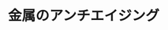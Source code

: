 ﻿---
title: "金属のアンチエイジング"
category: "物質理工学院"
vol: 85
interviewee: "上田 光敏"
url: "http://www.mkg.mtl.titech.ac.jp/"
tags: ["金属","酸化","発電","メリット","アンチ"]
pdf: "85-4-ueda.pdf"
career: ""
pdfurl: "85-4-ueda/85-4-ueda.pdf"
preface: "上田研究室では、金属がどのように酸化していくかを解明し、その知見を活かして金属の酸化を遅らせる手法を開発する研究が行われている。ひとことで言うと、金属をアンチエイジングする研究、である。金属の酸化を遅らせることができれば、火力発電の高効率化など、さまざまなメリットがある。そんなアンチエイジングを実現するために、どのように研究が進められているのだろうか。"
---
